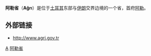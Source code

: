 <!--[[File:Ağrı_Turkey_Provinces_locator.jpg|300px]]-->
{{Infobox Province TR
|region = 東安那托利亞
|name = Agri
|licence = 04
|total population = 542,022
|tpop_as_of= 2010
|popdens = 47.65
|area_code= 472
|area=11,376
|turkname=Ağrı
|}}
'''阿勒省'''（'''Ağrı'''）是位于[[土耳其|土耳其]]东部与[[伊朗|伊朗]]交界边境的一个省，首府[[阿勒|阿勒]]。 

== 外部链接 ==
* [http://www.agri.gov.tr http://www.agri.gov.tr] {{Wayback|url=http://www.agri.gov.tr/ |date=20001206210900 }}

{{turkey-geo-stub}}
{{Turkey}}
{{Authority control}}

[[Category:土耳其行政區劃|A]]
[[Category:阿勒省|]]